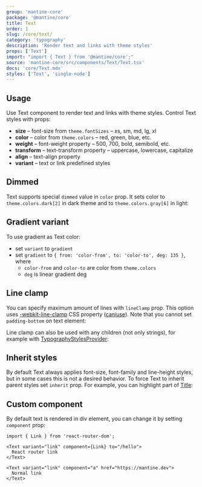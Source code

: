 ```yaml
---
group: 'mantine-core'
package: '@mantine/core'
title: Text
order: 1
slug: /core/text/
category: 'typography'
description: 'Render text and links with theme styles'
props: ['Text']
import: "import { Text } from '@mantine/core';"
source: 'mantine-core/src/components/Text/Text.tsx'
docs: 'core/Text.mdx'
styles: ['Text', 'single-node']
---
```



## Usage

Use Text component to render text and links with theme styles. Control Text styles with props:

- **size** – font-size from `theme.fontSizes` – xs, sm, md, lg, xl
- **color** – color from `theme.colors` – red, green, blue, etc.
- **weight** – font-weight property – 500, 700, bold, semibold, etc.
- **transform** – text-transform property – uppercase, lowercase, capitalize
- **align** – text-align property
- **variant** – text or link predefined styles

<Demo data={TextDemos.usage} />

## Dimmed

Text supports special `dimmed` value in `color` prop. It sets color to `theme.colors.dark[2]` in dark theme and to `theme.colors.gray[6]` in light:

<Demo data={TextDemos.dimmed} />

## Gradient variant

To use gradient as Text color:

- set `variant` to `gradient`
- set `gradient` to `{ from: 'color-from', to: 'color-to', deg: 135 }`, where
  - `color-from` and `color-to` are color from `theme.colors`
  - `deg` is linear gradient deg

<Demo data={TextDemos.gradient} />

## Line clamp

You can specify maximum amount of lines with `lineClamp` prop. This option uses [-webkit-line-clamp](https://developer.mozilla.org/en-US/docs/Web/CSS/-webkit-line-clamp)
CSS property ([caniuse](https://caniuse.com/css-line-clamp)). Note that you cannot set `padding-bottom` on text element:

<Demo data={TextDemos.linesConfigurator} />

Line clamp can also be used with any children (not only strings), for example with [TypographyStylesProvider](/core/typography-styles-provider/):

<Demo data={TextDemos.lineClamp} />

## Inherit styles

By default Text always applies font-size, font-family and line-height styles,
but in some cases this is not a desired behavior. To force Text to inherit parent
styles set `inherit` prop. For example, you can highlight part of [Title](/core/title/):

<Demo data={TextDemos.inherit} />

## Custom component

By default text is rendered in div element, you can change it by setting `component` prop:

```tsx
import { Link } from 'react-router-dom';

<Text variant="link" component={Link} to="/hello">
  React router link
</Text>

<Text variant="link" component="a" href="https://mantine.dev">
  Normal link
</Text>
```
